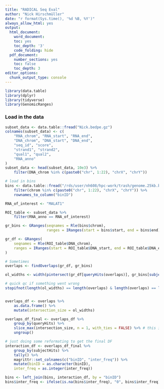 ```yaml
---
title: "RADICAL Seq Eval"
author: "Nick Hirschmüller"
date: "r format(Sys.time(), '%d %B, %Y')"
always_allow_html: yes
output:
  html_document:
    word_document:
    toc: yes
    toc_depth: '3'
    code_folding: hide
  pdf_document:
    number_sections: yes
    toc: false
    toc_depth: 3
editor_options: 
  chunk_output_type: console
---
```



```r
library(data.table)
library(dplyr)
library(tidyverse)
library(GenomicRanges)
```




### Load in the data

```r
subset_data <- data.table::fread("Nick.bedpe.gz")
colnames(subset_data) <- c(
    "RNA_chrom", "RNA_start", "RNA_end",
    "DNA_chrom", "DNA_start", "DNA_end",
    "seq_id", "score",
    "strand1", "strand2",
    "qual1", "qual2", 
    "RNA_anno"
)
subset_data <- head(subset_data, 10e3) %>%
    filter(DNA_chrom %in% c(paste0("chr", 1:22), "chrX", "chrY"))

# load in bins
bins <- data.table::fread("/rds/user/nh608/hpc-work/trash/genome.25kb.bed", col.names = c("chrom", "start", "end")) %>%
    filter(chrom %in% c(paste0("chr", 1:22), "chrX", "chrY")) %>% 
    rownames_to_column("binID")
```


```r
RNA_of_interest <- "MALAT1"

ROI_table <- subset_data %>%
    filter(RNA_anno == RNA_of_interest) 

gr_bins <- GRanges(seqnames = Rle(bins$chrom), 
                   ranges = IRanges(start = bins$start, end = bins$end))

gr_df <- GRanges(
    seqnames = Rle(ROI_table$DNA_chrom),
    ranges = IRanges(start = ROI_table$DNA_start, end = ROI_table$DNA_end)
)

# Sometimes
overlaps <- findOverlaps(gr_df, gr_bins)

ol_widths <- width(pintersect(gr_df[queryHits(overlaps)], gr_bins[subjectHits(overlaps)]))

# quick qc if something went wrong
stopifnot(length(ol_widths) == length(overlaps) & length(overlaps) == length(gr_df))


overlaps_df <- overlaps %>%
    as.data.frame() %>%
    mutate(intersection_size = ol_widths)

overlaps_df_final <- overlaps_df %>%
    group_by(queryHits) %>%
    slice_max(intersection_size, n = 1, with_ties = FALSE) %>% # this is where we select the bin, where the overlap is biggest
    ungroup()

# just doing some reformating to get the final DF
interaction_df <- overlaps_df_final %>%
    group_by(subjectHits) %>%
    tally() %>%
    magrittr::set_colnames(c("binID", "inter_freq")) %>%
    mutate(binID = as.character(binID),
    inter_freq = as.integer(inter_freq))

bins <- left_join(bins, interaction_df, by = "binID")
bins$inter_freq <- ifelse(is.na(bins$inter_freq), "0", bins$inter_freq)
```